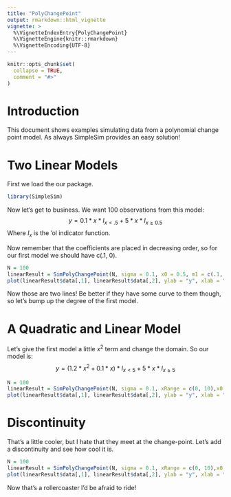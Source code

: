 ```yaml
---
title: "PolyChangePoint"
output: rmarkdown::html_vignette
vignette: >
  %\VignetteIndexEntry{PolyChangePoint}
  %\VignetteEngine{knitr::rmarkdown}
  %\VignetteEncoding{UTF-8}
---
```


```r
knitr::opts_chunk$set(
  collapse = TRUE,
  comment = "#>"
)
```


# Introduction
This document shows examples simulating data from a polynomial change point model. As always SimpleSim provides an easy solution!



# Two Linear Models

First we load the our package. 
```r
library(SimpleSim)
```

Now let's get to business. We want 100 observations from this model: 
$$y = 0.1 * x * I_{x<.5}  + 5 * x * I_{x\geq 0.5}$$
Where $I_x$ is the 'ol indicator function.


Now remember that the coefficients are placed in decreasing order, so for our first model we should have c(.1, 0).


```r
N = 100
linearResult = SimPolyChangePoint(N, sigma = 0.1, x0 = 0.5, m1 = c(.1, 0), m2 = c(5, 0))
plot(linearResult$data[,1], linearResult$data[,2], ylab = "y", xlab = "x", main = "Linear Change Point Model")
```

Now those are two lines! Be better if they have some curve to them though, so let's bump up the degree of the first model. 



# A Quadratic and Linear Model
Let's give the first model a little $x^2$ term and change the domain. So our model is:
$$y = (1.2 *x^2 + 0.1 * x) * I_{x<5}  + 5 * x * I_{x\geq 5}$$

```r
N = 100
linearResult = SimPolyChangePoint(N, sigma = 0.1, xRange = c(0, 10),x0 = 5, m1 = c(2, .1, 0), m2 = c(5, 0))
plot(linearResult$data[,1], linearResult$data[,2], ylab = "y", xlab = "x", main = "Linear Change Point Model")
```



# Discontinuity
That's a little cooler, but I hate that they meet at the change-point. Let's add a discontinuity and see how cool it is. 


```r
N = 100
linearResult = SimPolyChangePoint(N, sigma = 0.1, xRange = c(0, 10),x0 = 5, m1 = c(2, .1, 0), m2 = c(5, 15))
plot(linearResult$data[,1], linearResult$data[,2], ylab = "y", xlab = "x", main = "Linear Change Point Model")
```


Now that's a rollercoaster I'd be afraid to ride!

